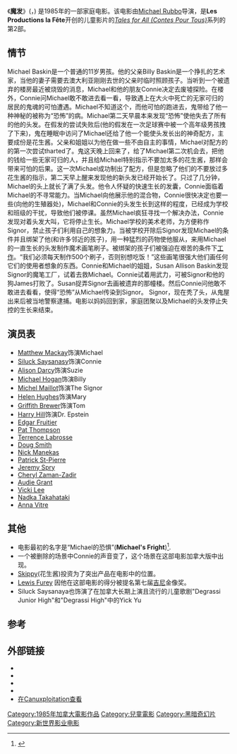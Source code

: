 {{noteTA
|G1=Show
|G2=Movie
|T=zh-hans:魔发;zh-hant:魔髮;zh-tw:魔髮;
|1=zh-hans:魔发;zh-hant:魔髮;zh-tw:魔髮;
|2=zh-hans:发囊;zh-hant:髮囊;zh-tw:髮囊;
}}{{Infobox_Film
| name        = [[Image:PeanutButterSolutionLogo.svg|200px]]
| image       =
| caption     = 加拿大戏剧海报
| amg_id      = 1:37561
| imdb_id     = 0089789
| starring    = [[Mathew_Mackay|Mathew Mackay]]<br>[[Siluck_Saysanasy|Siluck Saysanasy]]<br>[[Alison_Darcy|Alison Darcy]]<br>[[Michael_Hogan_(actor)|Michael Hogan]]
| music       = [[Lewis_Furey|Lewis Furey]]<br>Songs by [[Celine_Dion|Céline Dion]]
| writer      = [[Vojtech_Jasny|Vojtech Jasny]]<br>[[Andrée_Pelletier|Andrée Pelletier]]<br>[[Louise_Pelletier|Louise Pelletier]]<br>[[Michael_Rubbo|Michael Rubbo]]
| producer    = [[Rock_Demers|Rock Demers]]<br>[[Nicole_Robert|Nicole Robert]]
| director    = [[Michael_Rubbo|Michael Rubbo]]
| distributor = [[New_World_Pictures|New World Pictures]]
| released    = 1985
| runtime     = 94分钟
| language    = 英语
| awards      =
| budget      =
}}
《'''魔发'''》({{lang-en|'''''The Peanut Butter Solution'''''}}，{{lang-fr|'''Opération beurre de pinottes'''}}) 是1985年的一部家庭电影。该电影由[[Michael_Rubbo|Michael Rubbo]]导演，是'''Les Productions la Fête'''开创的儿童影片的''[[Tales_for_All|Tales for All (Contes Pour Tous)]]''系列的第2部。

== 情节 ==

Michael Baskin是一个普通的11岁男孩。他的父亲Billy Baskin是一个挣扎的艺术家，当他的妻子需要去澳大利亚刚刚去世的父亲时临时照顾孩子。当听到一个被遗弃的楼房最近被烧毁的消息，Michael和他的朋友Connie决定去废墟探险。在楼外，Connie问Michael敢不敢进去看一看，导致遇上在大火中死亡的无家可归的居民的鬼魂的可怕遭遇。Michael不知道这个，而他可怕的跑进去，鬼带给了他一种神秘的被称为“恐怖”的病。Michael第二天早晨本来发现“恐怖”使他失去了所有的他的头发。在假发的尝试失败后(他的假发在一次足球赛中被一个高年级男孩拽了下来)，鬼在睡眠中访问了Michael还给了他一个能使头发长出的神奇配方，主要成份是花生酱。父亲和姐姐以为他在做一些不由自主的事情，Michael对配方的的第一次尝试tharted了。鬼这天晚上回来了，给了Michael第二次机会去，把他的钱给一些无家可归的人，并且给Michael特别指示不要加太多的花生酱，那样会带来可怕的后果。这一次Michael成功制出了配方，但是忽略了他们的不要放过多花生酱的指示，第二天早上醒来发现他的新头发已经开始长了。只过了几分钟，Michael的头上就长了满了头发。他令人怀疑的快速生长的发囊，Connie面临着Michael的不寻常能力。当Michael向他展示他的混合物，Connie很快决定也要一些(向他的生殖器处)，Michael和Connie的头发生长到这样的程度，已经成为学校和班级的干扰，导致他们被停课。虽然Michael疯狂寻找一个解决办法，Connie发现对着头发大叫，它将停止生长。Michael学校的美术老师，为方便称作Signor，禁止孩子们利用自己的想象力。当被学校开除后Signor发现Michael的条件并且绑架了他(和许多邻近的孩子)，用一种猛烈的药物使他服从，来用Michael的一直生长的头发制作魔术画笔刷子。被绑架的孩子们被强迫在艰苦的条件下[[童工|工作]]。“我们必须每天制作500个刷子，否则别想吃饭！”这些画笔很强大他们画任何它们的使用者想象的东西。Connie和Michael的姐姐，Susan Allison Baskin发现Signor的魔笔工厂，试着去救Michael。Connie试着用武力，可被Signor和他的狗James打败了。Susan捉弄Signor去画被遗弃的那幢楼。然后Connie问他敢不敢进去看看，使得“恐怖”从Michael传染到Signor。
Signor，现在秃了头，从鬼屋出来后被当地警察逮捕。电影以妈妈回到家，家庭团聚以及Michael的头发停止失控的生长来结束。

== 演员表 ==

*[[Matthew_Mackay|Matthew Mackay]]饰演Michael
*[[Siluck_Saysanasy|Siluck Saysanasy]]饰演Connie
*[[Alison_Darcy|Alison Darcy]]饰演Suzie
*[[Michael_Hogan_(actor)|Michael Hogan]]饰演Billy
*[[Michel_Maillot|Michel Maillot]]饰演The Signor
*[[Helen_Hughes|Helen Hughes]]饰演Mary
*[[Griffith_Brewer|Griffith Brewer]]饰演Tom
*[[Harry_Hill|Harry Hill]]饰演Dr. Epstein
*[[Edgar_Fruitier|Edgar Fruitier]]
*[[Pat_Thompson|Pat Thompson]]
*[[Terrence_Labrosse|Terrence Labrosse]]
*[[Doug_Smith|Doug Smith]]
*[[Nick_Manekas|Nick Manekas]]
*[[Patrick_St-Pierre|Patrick St-Pierre]]
*[[Jeremy_Spry|Jeremy Spry]]
*[[Cheryl_Zaman-Zadir|Cheryl Zaman-Zadir]]
*[[Audie_Grant|Audie Grant]]
*[[Vicki_Lee|Vicki Lee]]
*[[Nadka_Takahataki|Nadka Takahataki]]
*[[Anna_Vitre|Anna Vitre]]

== 其他 ==
* 电影最初的名字是“Michael的恐惧”('''Michael's Fright''')<ref>{{Cite web | url=http://www.mikerubbo.com/fictionfilms.php | title="Mike Rubbo - Fiction Films" | accessdate=2007-09-13 | deadurl=yes | archiveurl=https://web.archive.org/web/20080719032514/http://www.mikerubbo.com/fictionfilms.php | archivedate=2008-07-19 }}</ref>.
* 一个被删除的场景中Connie的声音变了，这个场景在这部电影加拿大版中出现。
* [[Skippy|Skippy]](花生酱)投资为了突出产品在电影中的位置。
* [[Lewis_Furey|Lewis Furey]] 因他在这部电影的得分被提名第七届[[吉尼|吉尼]]金像奖。
* Siluck Saysanaya也饰演了在加拿大长期上演且流行的儿童歌剧"Degrassi Junior High"和"Degrassi High"中的Yick Yu

== 参考 ==
{{Reflist|2}}

== 外部链接 ==
* {{imdb title|id=0089789|title=The Peanut Butter Solution}}
* {{youtube|CcPUX7OMW-A|Canadian movie trailer}}
* {{youtube|I2Cm4Cy3rxs|US movie trailer}}
* {{youtube|A4k8TpRDn6o|"Listen to the Magic Man"MV}}
* [http://www.canuxploitation.com/review/pbsolution.html 在Canuxploitation查看]

{{DEFAULTSORT:Peanut Butter Solution, The}}
[[Category:1985年加拿大電影作品|Category:1985年加拿大電影作品]]
[[Category:兒童電影|Category:兒童電影]]
[[Category:黑暗奇幻片|Category:黑暗奇幻片]]
[[Category:新世界影业电影|Category:新世界影业电影]]